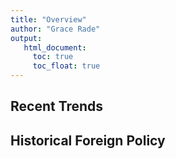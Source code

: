 ```yaml
---
title: "Overview"
author: "Grace Rade"
output:
   html_document:
     toc: true
     toc_float: true
---
```


## Recent Trends


## Historical Foreign Policy
